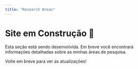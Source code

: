 ```yaml
---
title: "Research Areas"
---
```


# Site em Construção 🚧

Esta seção está sendo desenvolvida. Em breve você encontrará informações detalhadas sobre as minhas áreas de pesquisa.

Volte em breve para ver as atualizações!